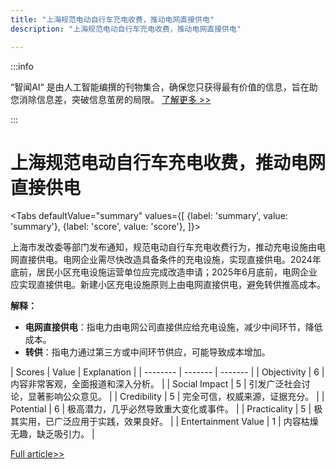 ```yaml
---
title: "上海规范电动自行车充电收费，推动电网直接供电"
description: "上海规范电动自行车充电收费，推动电网直接供电"

---
```



:::info

“智闻AI“ 是由人工智能编撰的刊物集合，确保您只获得最有价值的信息，旨在助您消除信息差，突破信息茧房的局限。  [了解更多 >>](/)

:::

# 上海规范电动自行车充电收费，推动电网直接供电


<Tabs
	defaultValue="summary"
	values={[
	{label: 'summary', value: 'summary'},
	{label: 'score', value: 'score'},
]}>
<TabItem value="summary">


上海市发改委等部门发布通知，规范电动自行车充电收费行为，推动充电设施由电网直接供电。电网企业需尽快改造具备条件的充电设施，实现直接供电。2024年底前，居民小区充电设施运营单位应完成改造申请；2025年6月底前，电网企业应实现直接供电。新建小区充电设施原则上由电网直接供电，避免转供推高成本。

**解释：**
- **电网直接供电**：指电力由电网公司直接供应给充电设施，减少中间环节，降低成本。
- **转供**：指电力通过第三方或中间环节供应，可能导致成本增加。
</TabItem>
<TabItem value="score">
	| Scores     | Value   | Explanation |
	| -------- | ------- | ------- |
	| Objectivity  | 6    | 内容非常客观，全面报道和深入分析。    |
	| Social Impact | 5     | 引发广泛社会讨论，显著影响公众意见。    |
	| Credibility    | 5    | 完全可信，权威来源，证据充分。    |
	| Potential    | 6    | 极高潜力，几乎必然导致重大变化或事件。    |
	| Practicality    | 5    | 极其实用，已广泛应用于实践，效果良好。    |
	| Entertainment Value    | 1    | 内容枯燥无趣，缺乏吸引力。    |
</TabItem>
</Tabs>

[Full article>>](https://www.thepaper.cn/newsDetail_forward_28745865)
